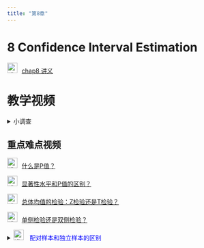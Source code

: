 ```yaml
---
title: "第8章"
---
```


# 8 Confidence Interval Estimation

<img src="img/teacher.png" alt="讲义" style="width: 24px; height: 24px;margin-right: 10px">[chap8
        讲义](https://lizongzhang.github.io/business_stat/chap8.html)

# 教学视频

<details>
  <summary>小调查</summary>

![](img/chap7cloud1.png){.lightbox} 
![](img/chap7cloud2.png){.lightbox} 


</details>

## 重点难点视频


<img src="img/video.png" alt="讲义" style="width: 24px; height: 24px;margin-right: 10px">[什么是P值？](https://www.bilibili.com/video/BV1F64y1C7nq/?p=1) 

<img src="img/video.png" alt="讲义" style="width: 24px; height: 24px;margin-right: 10px">[显著性水平和P值的区别？](https://www.bilibili.com/video/BV1F64y1C7nq/?p=2) 

<img src="img/video.png" alt="讲义" style="width: 24px; height: 24px;margin-right: 10px">[总体均值的检验：Z检验还是T检验？](https://www.bilibili.com/video/BV1F64y1C7nq/?p=3) 

<img src="img/video.png" alt="讲义" style="width: 24px; height: 24px;margin-right: 10px">[单侧检验还是双侧检验？](https://www.bilibili.com/video/BV1F64y1C7nq/?p=4) 

<details>
  <summary> 
  <img src="img/video.png" alt="讲义" style="width: 24px; height: 24px;margin-right: 10px">
  <span style="color:blue;">配对样本和独立样本的区别</summary>


{{< video img/paired_samples480p.mp4 >}}
    
<details>

## Excel操作

<img src="img/video.png" alt="讲义" style="width: 24px; height: 24px;margin-right: 10px">[Excel 总体均值的Z检验：Z.test函数](https://www.bilibili.com/video/BV1L54y1r73w/)

<img src="img/video.png" alt="讲义" style="width: 24px; height: 24px;margin-right: 10px">[Excel 总体均值的T检验](https://www.bilibili.com/video/BV1uv411r7ws/)
        
<img src="img/video.png" alt="讲义" style="width: 24px; height: 24px;margin-right: 10px">[Excel 总体均值的T检验：P值法和临界值法](https://www.bilibili.com/video/BV1mr4y1w7yp/)

<img src="img/video.png" alt="讲义" style="width: 24px; height: 24px;margin-right: 10px">[Excel 两个总体方差比的F检验](https://www.bilibili.com/video/BV1Zr4y1F7jK/)

<img src="img/video.png" alt="讲义" style="width: 24px; height: 24px;margin-right: 10px">[Excel 两个总体均值是否相等的T检验](https://www.bilibili.com/video/BV16Z4y137HV/) 
        
<img src="img/video.png" alt="讲义" style="width: 24px; height: 24px;margin-right: 10px">[EXCEL 配对样本的T检验](https://www.bilibili.com/video/BV1mD4y1Q77U/) 

## SPSS操作

<img src="img/video.png" alt="讲义" style="width: 24px; height: 24px;margin-right: 10px">[单个总体参数的T检验](https://www.bilibili.com/video/BV1jZ4y1L7ne/)

<img src="img/video.png" alt="讲义" style="width: 24px; height: 24px;margin-right: 10px">[两个独立样本t检验](https://www.bilibili.com/video/BV1bi4y1j7Gc/)



<img src="img/video.png" alt="讲义" style="width: 24px; height: 24px;margin-right: 10px">[配对样本的t检验](https://www.bilibili.com/video/BV1Fy4y167rs)

# 课堂练习

<details>
  <summary>根据Excel输出结果回答问题</summary>
  
数据简介：随机选取36人参加打字速度（WPM， Words Per Minute）测试, 如图所示，B列下方是第1轮测试的成绩。 第1轮测试后，这36人利用打字软件TYPER MASTER进行了2小时练习，然后参加了第2轮测试。第2轮测试的成绩在C列下方，两次测试的成绩的差距在D列下方。

请回答以下问题：

1. 请写出如图所示的t检验的假设检验的：

    - 1.1 原假设和备择假设
    
    - 1.2 检验统计量服从什么分布？
    
    - 1.3 检验统计量的值是什么？
    
    - 1.4 P值是多少？并解释P值的含义
    
    - 1.5 在0.05的显著性水平下，检验结论是什么？


2. 请写出图中F8单元格中的数值的计算式？

![](img/typing.png){.lightbox} 

<details>

# 习题答案

<img src="img/link.png" style="width: 24px; height: 24px;margin-right: 10px">[8.10, 8.13, 8.16, 8.65](https://lizongzhang.github.io/business_stat/solution8.html)



# 学生习作讲评

<img src="img/link.png" style="width: 24px; height: 24px;margin-right: 10px"> [第8章教材习题学生习作点评](https://lizongzhang.github.io/statwithspss/chap8ex.html){target="_blank"}


# 拓展资源


<img src="img/link.png" style="width: 24px; height: 24px;margin-right: 10px">P值和临界值示意图 <https://www.geogebra.org/m/YRh9H3t5>{target="_blank"}



<img src="img/link.png" style="width: 24px; height: 24px;margin-right: 10px">总体比例的Z检验计算器 <https://www.geogebra.org/m/HyN7CxAc>{target="_blank"}



 